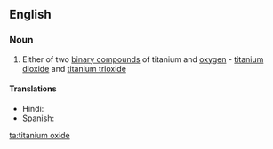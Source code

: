 ==English==

===Noun===
{{en-noun|head=[[titanium]] [[oxide]]}}

# {{label|en|inorganic compound}} Either of two [[binary compound]]s of titanium and [[oxygen]] - [[titanium dioxide]] and [[titanium trioxide]]

====Translations====
{{trans-top|binary compound of titanium and oxygen}}
* Hindi: {{t|hi|रंजातु जारकिक|tr=रंजातु jaarkik|sc=Deva}}
* Spanish: {{t|es|óxido de titanio|m}}
{{trans-mid}}
{{trans-bottom}}

[[ta:titanium oxide]]